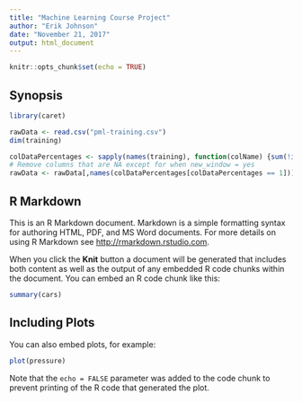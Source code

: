 ```yaml
---
title: "Machine Learning Course Project"
author: "Erik Johnson"
date: "November 21, 2017"
output: html_document
---
```


```r
knitr::opts_chunk$set(echo = TRUE)
```

## Synopsis
```r
library(caret)
```

```r
rawData <- read.csv("pml-training.csv")
dim(training)
```

```r
colDataPercentages <- sapply(names(training), function(colName) {sum(!is.na(training[[colName]]))/nrow(training)})
# Remove columns that are NA except for when new_window = yes
rawData <- rawData[,names(colDataPercentages[colDataPercentages == 1])]
```

## R Markdown

This is an R Markdown document. Markdown is a simple formatting syntax for authoring HTML, PDF, and MS Word documents. For more details on using R Markdown see <http://rmarkdown.rstudio.com>.

When you click the **Knit** button a document will be generated that includes both content as well as the output of any embedded R code chunks within the document. You can embed an R code chunk like this:

```r
summary(cars)
```

## Including Plots

You can also embed plots, for example:

```r
plot(pressure)
```

Note that the `echo = FALSE` parameter was added to the code chunk to prevent printing of the R code that generated the plot.
